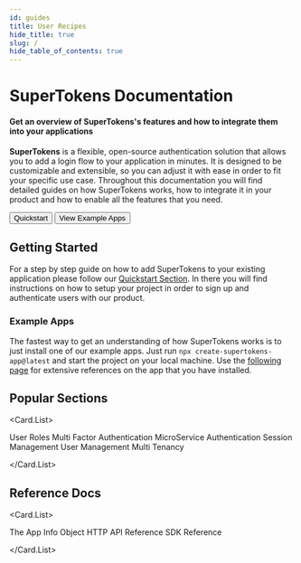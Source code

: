 ```yaml
---
id: guides
title: User Recipes
hide_title: true
slug: /
hide_table_of_contents: true
---
```




# SuperTokens Documentation

#### Get an overview of SuperTokens's features and how to integrate them into your applications

**SuperTokens** is a flexible, open-source authentication solution that allows you to add a login flow to your application in minutes. 
It is designed to be customizable and extensible, so you can adjust it with ease in order to fit your specific use case. 
Throughout this documentation you will find detailed guides on how SuperTokens works, how to integrate it in your product and how to enable all the features that you need.  

<div style={{ display: "flex", gap: "1rem"}}>

<QuickstartGuideSelectionModal>
   <Button>Quickstart</Button>
</QuickstartGuideSelectionModal>

<ExampleAppSelectionModal>
    <Button type="ghost">View Example Apps</Button>
</ExampleAppSelectionModal>

</div>


## Getting Started 

For a step by step guide on how to add SuperTokens to your existing application please follow our [Quickstart Section](/docs/guides#quickstart-selection).
In there you will find instructions on how to setup your project in order to sign up and authenticate users with our product.

### Example Apps

The fastest way to get an understanding of how SuperTokens works is to just install one of our example apps.
Just run `npx create-supertokens-app@latest` and start the project on your local machine. Use the [following page](/docs/cli-reference-guide) for extensive references on the app that you have installed. 

## Popular Sections

<Card.List>

<Card path="/docs/userroles/introduction">
    <Card.Icon alt="User Roles" icon="userRoles" />
    <Card.Title>User Roles</Card.Title>
</Card>

<Card path="/docs/mfa/introduction">
    <Card.Icon alt="Multi Factor Authentication" icon="MFA" />
    <Card.Title>Multi Factor Authentication</Card.Title>
</Card>

<Card path="/docs/microservice_auth/introduction">
    <Card.Icon alt="MicroService Authentication" icon="micro" />
    <Card.Title>MicroService Authentication</Card.Title>
</Card>

<Card path="/docs/session/introduction">
    <Card.Icon alt="Session Management" icon="session" />
    <Card.Title>Session Management</Card.Title>
</Card>

<Card path="/docs/userdashboard/about">
    <Card.Icon alt="User Management" icon="dashboard" />
    <Card.Title>User Management</Card.Title>
</Card>

<Card path="/docs/multitenancy/introduction">
    <Card.Icon alt="Multi Tenancy" icon="multitenancy" />
    <Card.Title>Multi Tenancy</Card.Title>
</Card>

</Card.List>

## Reference Docs

<Card.List>


<Card path="/docs/app-info">
    <Card.Icon alt="App Info Object" icon="API" />
    <Card.Title>The App Info Object</Card.Title>
</Card>

<Card path="/docs/community/apis">
    <Card.Icon alt="HTTP API Reference" icon="API" />
    <Card.Title>HTTP API Reference</Card.Title>
</Card>

<Card path="/docs/community/sdks">
    <Card.Icon alt="SDK Reference" icon="SDK" />
    <Card.Title>SDK Reference</Card.Title>
  </Card>

</Card.List>





